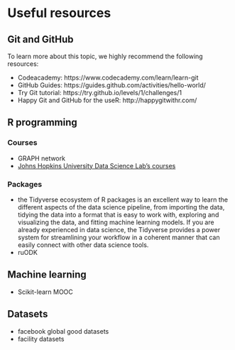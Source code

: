 # Useful resources

## Git and GitHub {#sec-resources-git}

To learn more about this topic, we highly recommend the following resources:

* Codeacademy: https://www.codecademy.com/learn/learn-git
* GitHub Guides: https://guides.github.com/activities/hello-world/
* Try Git tutorial: https://try.github.io/levels/1/challenges/1
* Happy Git and GitHub for the useR: http://happygitwithr.com/

## R programming

### Courses

-   GRAPH network
-   [Johns Hopkins University Data Science Lab's courses](https://jhudatascience.org/courses.html)

### Packages

* the Tidyverse ecosystem of R packages is an excellent way to learn the different aspects of the data science pipeline, from importing the data, tidying the data into a format that is easy to work with, exploring and visualizing the data, and fitting machine learning models. If you are already experienced in data science, the Tidyverse provides a power system for streamlining your workflow in a coherent manner that can easily connect with other data science tools.
* ruODK

## Machine learning

-   Scikit-learn MOOC

## Datasets

-   facebook global good datasets
-   facility datasets
